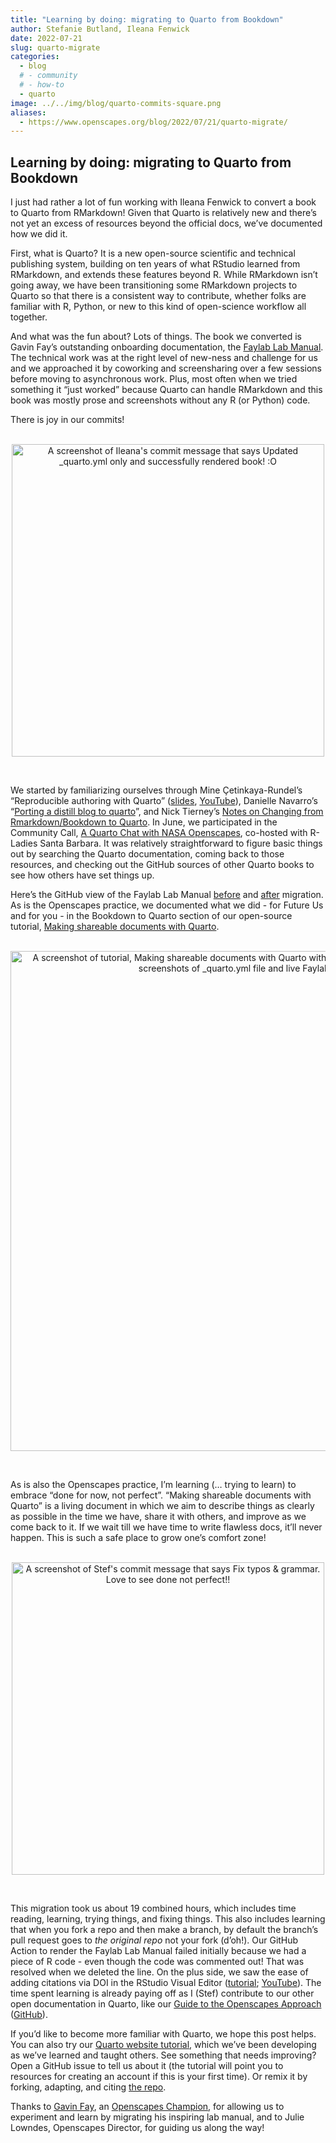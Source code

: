 ```yaml
---
title: "Learning by doing: migrating to Quarto from Bookdown"
author: Stefanie Butland, Ileana Fenwick
date: 2022-07-21
slug: quarto-migrate
categories:
  - blog 
  # - community
  # - how-to
  - quarto
image: ../../img/blog/quarto-commits-square.png
aliases: 
  - https://www.openscapes.org/blog/2022/07/21/quarto-migrate/
---
```


## Learning by doing: migrating to Quarto from Bookdown

I just had rather a lot of fun working with Ileana Fenwick to convert a book to Quarto from RMarkdown! Given that Quarto is relatively new and there’s not yet an excess of resources beyond the official docs, we’ve documented how we did it.

First, what is Quarto? It is a new open-source scientific and technical publishing system, building on ten years of what RStudio learned from RMarkdown, and extends these features beyond R. While RMarkdown isn’t going away, we have been transitioning some RMarkdown projects to Quarto so that there is a consistent way to contribute, whether folks are familiar with R, Python, or new to this kind of open-science workflow all together.

And what was the fun about? Lots of things. The book we converted is Gavin Fay’s outstanding onboarding documentation, the [Faylab Lab Manual](https://thefaylab.github.io/lab-manual/). The technical work was at the right level of new-ness and challenge for us and we approached it by coworking and screensharing over a few sessions before moving to asynchronous work. Plus, most often when we tried something it “just worked” because Quarto can handle RMarkdown and this book was mostly prose and screenshots without any R  (or Python) code.

There is joy in our commits!

<br> <center> <a><img src="/img/blog/quarto-commits-ileana-render.png" width="500px" alt="A screenshot of Ileana's commit message that says Updated _quarto.yml only and successfully rendered book! :O"></a> </center> <br>

We started by familiarizing ourselves through Mine Çetinkaya-Rundel’s “Reproducible authoring with Quarto” ([slides](https://mine-cetinkaya-rundel.github.io/2022-repro-toronto/#/title-slide), [YouTube](https://www.youtube.com/watch?v=6p4vOKS6Xls)), Danielle Navarro’s “[Porting a distill blog to quarto](https://blog.djnavarro.net/posts/2022-04-20_porting-to-quarto/)”, and Nick Tierney’s [Notes on Changing from Rmarkdown/Bookdown to Quarto](https://www.njtierney.com/post/2022/04/11/rmd-to-qmd/). In June, we participated in the Community Call, [A Quarto Chat with NASA Openscapes](https://www.openscapes.org/blog/2022/06/22/hello-quarto/), co-hosted with R-Ladies Santa Barbara. It was relatively straightforward to figure basic things out by searching the Quarto documentation, coming back to those resources, and checking out the GitHub sources of other Quarto books to see how others have set things up.

Here’s the GitHub view of the Faylab Lab Manual [before](https://github.com/thefaylab/lab-manual/tree/4ebe9614d4fcab9d782073057ef6e56e9213c167) and [after](https://github.com/thefaylab/lab-manual/tree/3ce2418ed7bd65936a130a42a7f975f55fb9b734) migration. As is the Openscapes practice, we documented what we did -  for Future Us and for you -  in the Bookdown to Quarto section of our open-source tutorial, [Making shareable documents with Quarto](https://openscapes.github.io/quarto-website-tutorial/transition-from-rmarkdown.html). 


<br> <center> <a><img src="/img/blog/quarto-website-tut.png" width="800px" alt="A screenshot of tutorial, Making shareable documents with Quarto with heading The conversion and side by side screenshots of _quarto.yml file and live Faylab Lab Manual."></a> </center> <br>

As is also the Openscapes practice, I’m learning (... trying to learn) to embrace “done for now, not perfect”. “Making shareable documents with Quarto” is a living document in which we aim to describe things as clearly as possible in the time we have, share it with others, and improve as we come back to it. If we wait till we have time to write flawless docs, it’ll never happen. This is such a safe place to grow one’s comfort zone! 

<br> <center> <a><img src="/img/blog/quarto-commits-stef-done.png" width="500px" alt="A screenshot of Stef's commit message that says Fix typos & grammar. Love to see done not perfect!!"></a> </center> <br>

This migration took us about 19 combined hours, which includes time reading, learning, trying things, and fixing things. This also includes learning that when you fork a repo and then make a branch, by default the branch’s pull request goes to *the original repo* not your fork (d’oh!). Our GitHub Action to render the Faylab Lab Manual failed initially because we had a piece of R code - even though the code was commented out! That was resolved when we deleted the line. On the plus side, we saw the ease of adding citations via DOI in the RStudio Visual Editor ([tutorial](https://openscapes.github.io/quarto-website-tutorial/transition-from-rmarkdown.html#citations); [YouTube](https://youtu.be/azVAl343CIU?t=2923)). The time spent learning is already paying off as I (Stef) contribute to our other open documentation in Quarto, like our [Guide to the Openscapes Approach](https://openscapes.github.io/approach-guide/) ([GitHub](https://github.com/openscapes/approach-guide)). 

If you’d like to become more familiar with Quarto, we hope this post helps. You can also try our [Quarto website tutorial](https://openscapes.github.io/quarto-website-tutorial/), which we’ve been developing as we’ve learned and taught others. See something that needs improving? Open a GitHub issue to tell us about it (the tutorial will point you to resources for creating an account if this is your first time). Or remix it by forking, adapting, and citing [the repo](https://github.com/Openscapes/quarto-website-tutorial). 

Thanks to [Gavin Fay](https://twitter.com/gavin_fay), an [Openscapes Champion](https://www.openscapes.org/blog/2020/03/31/faylab-our-openscapes-experience/), for allowing us to experiment and learn by migrating his inspiring lab manual, and to Julie Lowndes, Openscapes Director, for guiding us along the way! 


